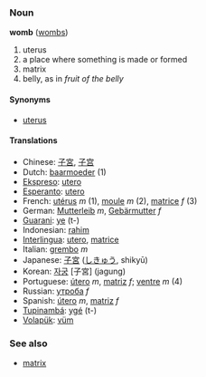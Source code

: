 === Noun === 
'''womb''' ([[wombs]])

# uterus
# a place where something is made or formed
# matrix
# belly, as in ''fruit of the belly''

====Synonyms====
*[[uterus]]

==== Translations ====
* Chinese: [[子宮]], [[子宫]]
* Dutch: [[baarmoeder]] (1)
* [[Ekspreso]]: [[utero]]
* [[Esperanto]]: [[utero]]
* French: [[utérus]] ''m'' (1), [[moule]] ''m'' (2), [[matrice]] ''f'' (3) 
* German: [[Mutterleib]] ''m'', [[Gebärmutter]] ''f''
* [[Guarani]]: [[ye]] (t-)
* Indonesian: [[rahim]]
* [[Interlingua]]: [[utero]], [[matrice]]
* Italian: [[grembo]] ''m''
* Japanese: [[子宮]] ([[しきゅう]], shikyū)
* Korean: [[자궁]] [子宮] (jagung)
* Portuguese: [[útero]] ''m'', [[matriz]] ''f''; [[ventre]] ''m'' (4)
* Russian: [[утроба]] ''f''
* Spanish: [[útero]] ''m'', [[matriz]] ''f''
* [[Tupinambá]]: [[ygé]] (t-)
* [[Volapük]]: [[vüm]]

=== See also ===
*[[matrix]]